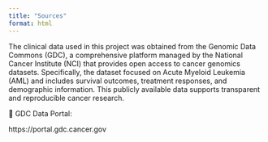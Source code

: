```yaml
---
title: "Sources"
format: html
---
```


The clinical data used in this project was obtained from the Genomic Data Commons (GDC), a comprehensive platform managed by the National Cancer Institute (NCI) that provides open access to cancer genomics datasets. Specifically, the dataset focused on Acute Myeloid Leukemia (AML) and includes survival outcomes, treatment responses, and demographic information. This publicly available data supports transparent and reproducible cancer research.

🔗 GDC Data Portal: 

https://portal.gdc.cancer.gov
